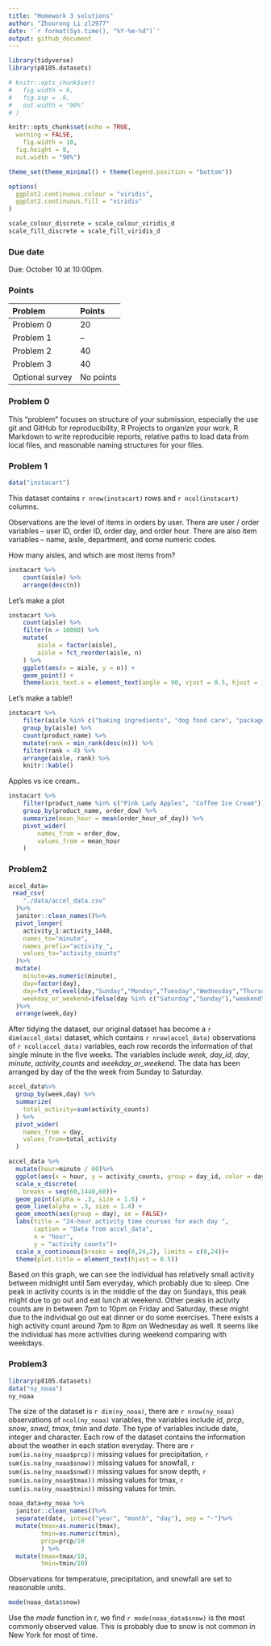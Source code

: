 ```yaml
---
title: "Homework 3 solutions"
author: "Zhourong Li zl2977"
date: '`r format(Sys.time(), "%Y-%m-%d")`'
output: github_document
---
```



```r
library(tidyverse)
library(p8105.datasets)

# knitr::opts_chunk$set(
# 	fig.width = 6, 
#   fig.asp = .6,
#   out.width = "90%"
# )

knitr::opts_chunk$set(echo = TRUE,
  warning = FALSE,
	fig.width = 10, 
  fig.height = 8,
  out.width = "90%")

theme_set(theme_minimal() + theme(legend.position = "bottom"))

options(
  ggplot2.continuous.colour = "viridis",
  ggplot2.continuous.fill = "viridis"
)

scale_colour_discrete = scale_colour_viridis_d
scale_fill_discrete = scale_fill_viridis_d
```

### Due date

Due: October 10 at 10:00pm. 

### Points

| Problem         | Points    |
|:--------------- |:--------- |
| Problem 0       | 20        |
| Problem 1       | --        |
| Problem 2       | 40        |
| Problem 3       | 40        |
| Optional survey | No points |


### Problem 0

This "problem" focuses on structure of your submission, especially the use git and GitHub for reproducibility, R Projects to organize your work, R Markdown to write reproducible reports, relative paths to load data from local files, and reasonable naming structures for your files. 


### Problem 1

```r
data("instacart")
```

This dataset contains `r nrow(instacart)` rows and `r ncol(instacart)` columns. 

Observations are the level of items in orders by user. There are user / order variables -- user ID, order ID, order day, and order hour. There are also item variables -- name, aisle, department, and some numeric codes. 

How many aisles, and which are most items from?

```r
instacart %>% 
	count(aisle) %>% 
	arrange(desc(n))
```


Let's make a plot



```r
instacart %>% 
	count(aisle) %>% 
	filter(n > 10000) %>% 
	mutate(
		aisle = factor(aisle),
		aisle = fct_reorder(aisle, n)
	) %>% 
	ggplot(aes(x = aisle, y = n)) + 
	geom_point() + 
	theme(axis.text.x = element_text(angle = 90, vjust = 0.5, hjust = 1))
```


Let's make a table!!

```r
instacart %>% 
	filter(aisle %in% c("baking ingredients", "dog food care", "packaged vegetables fruits")) %>% 
	group_by(aisle) %>% 
	count(product_name) %>% 
	mutate(rank = min_rank(desc(n))) %>% 
	filter(rank < 4) %>% 
	arrange(aisle, rank) %>% 
	knitr::kable()
```


Apples vs ice cream..

```r
instacart %>% 
	filter(product_name %in% c("Pink Lady Apples", "Coffee Ice Cream")) %>% 
	group_by(product_name, order_dow) %>% 
	summarize(mean_hour = mean(order_hour_of_day)) %>% 
	pivot_wider(
		names_from = order_dow,
		values_from = mean_hour
	)
```

### Problem2

```r
accel_data=
 read_csv(
    "./data/accel_data.csv"
  )%>%
  janitor::clean_names()%>%
  pivot_longer(
    activity_1:activity_1440,
    names_to="minute",
    names_prefix="activity_",
    values_to="activity_counts"
  )%>%
  mutate(
    minute=as.numeric(minute),
    day=factor(day),
    day=fct_relevel(day,"Sunday","Monday","Tuesday","Wednesday","Thursday","Friday","Saturday"),
    weekday_or_weekend=ifelse(day %in% c("Saturday","Sunday"),"weekend","weekday")
  )%>%
  arrange(week,day)

```
After tidying the dataset, our original dataset has become a `r dim(accel_data)` dataset, which contains `r nrow(accel_data)` observations of `r ncol(accel_data)` variables, each row records the information of that single minute in the five weeks. The variables include _week_, _day_id_, _day_, _minute_, _activity_counts_ and _weekday_or_weekend_. The data has been arranged by day of the the week from Sunday to Saturday.


```r
accel_data%>%
  group_by(week,day) %>%
  summarize(
    total_activity=sum(activity_counts)
  ) %>%
  pivot_wider(
    names_from = day,
    values_from=total_activity
  )

```
```r
accel_data %>%
  mutate(hour=minute / 60)%>%
  ggplot(aes(x = hour, y = activity_counts, group = day_id, color = day)) + 
  scale_x_discrete(
    breaks = seq(60,1440,60))+
  geom_point(alpha = .3, size = 1.6) + 
  geom_line(alpha = .3, size = 1.4) +
  geom_smooth(aes(group = day), se = FALSE)+
  labs(title = "24-hour activity time courses for each day ",
       caption = "Data from accel_data",
       x = "hour",
       y = "activity counts")+  
  scale_x_continuous(breaks = seq(0,24,2), limits = c(0,24))+
  theme(plot.title = element_text(hjust = 0.5))

```
                    
                    
Based on this graph, we can see the individual has relatively small activity between midnight until 5am everyday, which probably due to sleep. One peak in activity counts is in the middle of the day on Sundays, this peak might due to go out and eat lunch at weekend. Other peaks in activity counts are in between 7pm to 10pm on Friday and Saturday, these might  due to the individual go out eat dinner or do some exercises. There exists a high activity count around 7pm to 8pm on Wednesday as well. It seems like the individual has more activities during weekend comparing with weekdays.

### Problem3

```r
library(p8105.datasets)
data("ny_noaa")
ny_noaa
```
The size of the dataset is `r dim(ny_noaa)`, there are `r nrow(ny_noaa)` observations of `ncol(ny_noaa)` variables, the variables include _id_, _prcp_, _snow_, _snwd_, _tmax_, _tmin_ and _date_. The type of variables include date, integer and character. Each row of the dataset contains the information about the weather in each station everyday. There are `r sum(is.na(ny_noaa$prcp))` missing values for precipitation, `r sum(is.na(ny_noaa$snow))` missing values for snowfall, `r sum(is.na(ny_noaa$snwd))` missing values for snow depth, `r sum(is.na(ny_noaa$tmax))` missing values for tmax, `r sum(is.na(ny_noaa$tmin))` missing values for tmin.

```r
noaa_data=ny_noaa %>%
  janitor::clean_names()%>%
  separate(date, into=c("year", "month", "day"), sep = "-")%>%
  mutate(tmax=as.numeric(tmax),
         tmin=as.numeric(tmin),
         prcp=prcp/10
         ) %>%
  mutate(tmax=tmax/10,
         tmin=tmin/10)

```
Observations for temperature, precipitation, and snowfall are set to reasonable units.

```r
mode(noaa_data$snow)
```

Use the _mode_ function in r, we find `r mode(noaa_data$snow)` is the most commonly observed value. This is probably due to snow is not common in New York for most of time.


























